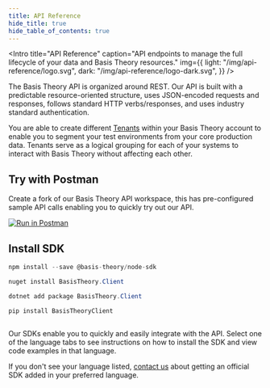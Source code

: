```yaml
---
title: API Reference
hide_title: true
hide_table_of_contents: true
---
```





<Intro
  title="API Reference"
  caption="API endpoints to manage the full lifecycle of your data and Basis Theory resources."
  img={{
    light: "/img/api-reference/logo.svg",
    dark: "/img/api-reference/logo-dark.svg",
  }}
/>

The Basis Theory API is organized around REST. Our API is built with a predictable resource-oriented structure, uses JSON-encoded requests and responses, follows standard HTTP verbs/responses, and uses industry standard authentication.

You are able to create different [Tenants](/docs/api/tenants) within your Basis Theory account to enable you to segment your test environments from your core production data. Tenants serve as a logical grouping for each of your systems to interact with Basis Theory without affecting each other.

## Try with Postman

Create a fork of our Basis Theory API workspace, this has pre-configured sample API calls enabling you to quickly try out our API.

[![Run in Postman](https://run.pstmn.io/button.svg)](https://app.getpostman.com/run-collection/14036973-bd016246-4d82-4753-82a0-e75a07d167c9?action=collection%2Ffork&collection-url=entityId%3D14036973-bd016246-4d82-4753-82a0-e75a07d167c9%26entityType%3Dcollection%26workspaceId%3Dcca928dd-d01d-4c7d-9002-84d5f2b33a63)

## Install SDK

<Tabs className="bt-tabs" groupId="languages">
  <TabItem value="javascript" label="JavaScript">

```javascript showLineNumbers
npm install --save @basis-theory/node-sdk
```

  </TabItem>
  <TabItem value="csharp" label="C#">

```csharp showLineNumbers title="Nuget"
nuget install BasisTheory.Client
```

```csharp showLineNumbers title=".NET"
dotnet add package BasisTheory.Client
```

  </TabItem>
  <TabItem value="python" label="Python">

```python showLineNumbers
pip install BasisTheoryClient
```

  </TabItem>
  <TabItem value="go" label="Go">

```go showLineNumbers

```

  </TabItem>
</Tabs>

Our SDKs enable you to quickly and easily integrate with the API. Select one of the language tabs to see instructions on how to install the SDK and view code examples in that language.

<Alert>If you don't see your language listed, <a href="mailto:support@basistheory.com?subject=API%20SDK%20Language%20Support">contact us</a> about getting an official SDK added in your preferred language.</Alert>
